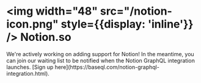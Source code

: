 
# <img width="48" src="/notion-icon.png" style={{display: 'inline'}} /> Notion.so

<Callout emoji="🚧">
  We're actively working on adding support for Notion! In the meantime, you can join our waiting list to be notified when the Notion GraphQL integration launches. [Sign up here](https://baseql.com/notion-graphql-integration.html).
</Callout>